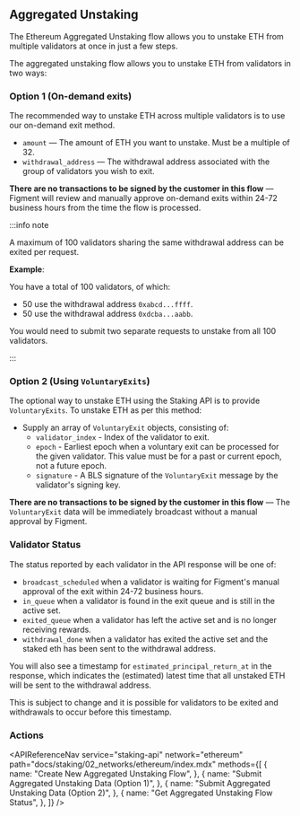 
## Aggregated Unstaking

The Ethereum Aggregated Unstaking flow allows you to unstake ETH from multiple validators at once in just a few steps.

The aggregated unstaking flow allows you to unstake ETH from validators in two ways:

### Option 1 (On-demand exits)

The recommended way to unstake ETH across multiple validators is to use our on-demand exit method.

- `amount` &mdash; The amount of ETH you want to unstake. Must be a multiple of 32.
- `withdrawal_address` &mdash; The withdrawal address associated with the group of validators you wish to exit.

**There are no transactions to be signed by the customer in this flow** &mdash; Figment will review and manually approve on-demand exits within 24-72 business hours from the time the flow is processed.

:::info note

A maximum of 100 validators sharing the same withdrawal address can be exited per request.

**Example**:

You have a total of 100 validators, of which:

- 50 use the withdrawal address `0xabcd...ffff`.
- 50 use the withdrawal address `0xdcba...aabb`.

You would need to submit two separate requests to unstake from all 100 validators.

:::

### Option 2 (Using `VoluntaryExits`)

The optional way to unstake ETH using the Staking API is to provide `VoluntaryExits`. To unstake ETH as per this method:

- Supply an array of `VoluntaryExit` objects, consisting of:
  - `validator_index` - Index of the validator to exit.
  - `epoch` - Earliest epoch when a voluntary exit can be processed for the given validator. This value must be for a past or current epoch, not a future epoch.
  - `signature` - A BLS signature of the `VoluntaryExit` message by the validator's signing key.

**There are no transactions to be signed by the customer in this flow** &mdash; The `VoluntaryExit` data will be immediately broadcast without a manual approval by Figment.

### Validator Status

The status reported by each validator in the API response will be one of:

- `broadcast_scheduled` when a validator is waiting for Figment's manual approval of the exit within 24-72 business hours.
- `in_queue` when a validator is found in the exit queue and is still in the active set.
- `exited_queue` when a validator has left the active set and is no longer receiving rewards.
- `withdrawal_done` when a validator has exited the active set and the staked eth has been sent to the withdrawal address.

You will also see a timestamp for `estimated_principal_return_at` in the response,
which indicates the (estimated) latest time that all unstaked ETH will be sent to the withdrawal address.

This is subject to change and it is possible for validators to be exited and withdrawals to occur before this timestamp.

### Actions

<APIReferenceNav
  service="staking-api"
  network="ethereum"
  path="docs/staking/02_networks/ethereum/index.mdx"
  methods={[
    {
      name: "Create New Aggregated Unstaking Flow",
    },
    {
      name: "Submit Aggregated Unstaking Data (Option 1)",
    },
    {
      name: "Submit Aggregated Unstaking Data (Option 2)",
    },
    {
      name: "Get Aggregated Unstaking Flow Status",
    },
  ]}
/>
